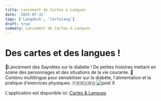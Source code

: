 ```yaml
---
title: Lancement de Cartes & Langues
date: '2025-07-31'
tags: ['Langdeck', 'Cartolang']
draft: true
summary: Lancement de Cartes & Langues 
---
```


# Des cartes et des langues !

🚀Lancement des Saynètes sur le diabète ! De petites histoires mettant en scène des personnages et des situations de la vie courante. 💬<br/>Contenu multilingue pour sensibiliser sur le diabète, l&#39;alimentation et la pratique d&#39;exercices physiques. 🇫🇷🇷🇺🇷🇴 
![post X](https://pbs.twimg.com/media/Gw35r8eXcAAHSgN?format=jpg&name=small)

L'application est disponible ici :[Cartes & Langues](https://www.hammer-marteau.fr/#cartolang/)